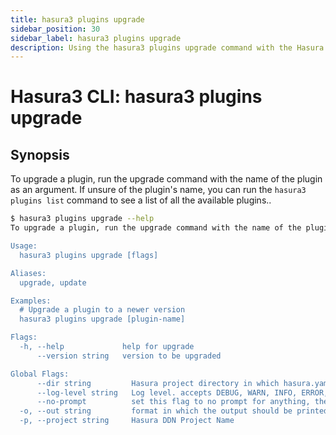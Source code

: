 ```yaml
---
title: hasura3 plugins upgrade
sidebar_position: 30
sidebar_label: hasura3 plugins upgrade
description: Using the hasura3 plugins upgrade command with the Hasura CLI
---
```


# Hasura3 CLI: hasura3 plugins upgrade 

## Synopsis
To upgrade a plugin, run the upgrade command with the name of the plugin as an argument. If unsure of the plugin's name, you can run the `hasura3 plugins list` command to see a list of all the available plugins..

```bash
$ hasura3 plugins upgrade --help
To upgrade a plugin, run the upgrade command with the name of the plugin as an argument. If unsure of the plugin's name, you can run the `hasura3 plugins list` command to see a list of all the available plugins.

Usage:
  hasura3 plugins upgrade [flags]

Aliases:
  upgrade, update

Examples:
  # Upgrade a plugin to a newer version
  hasura3 plugins upgrade [plugin-name]

Flags:
  -h, --help             help for upgrade
      --version string   version to be upgraded

Global Flags:
      --dir string         Hasura project directory in which hasura.yaml is present (default ".")
      --log-level string   Log level. accepts DEBUG, WARN, INFO, ERROR, FATAL (default "INFO")
      --no-prompt          set this flag to no prompt for anything, the command fails if any input is missing
  -o, --out string         format in which the output should be printed, accepts table, json and yaml (default "table")
  -p, --project string     Hasura DDN Project Name
```


